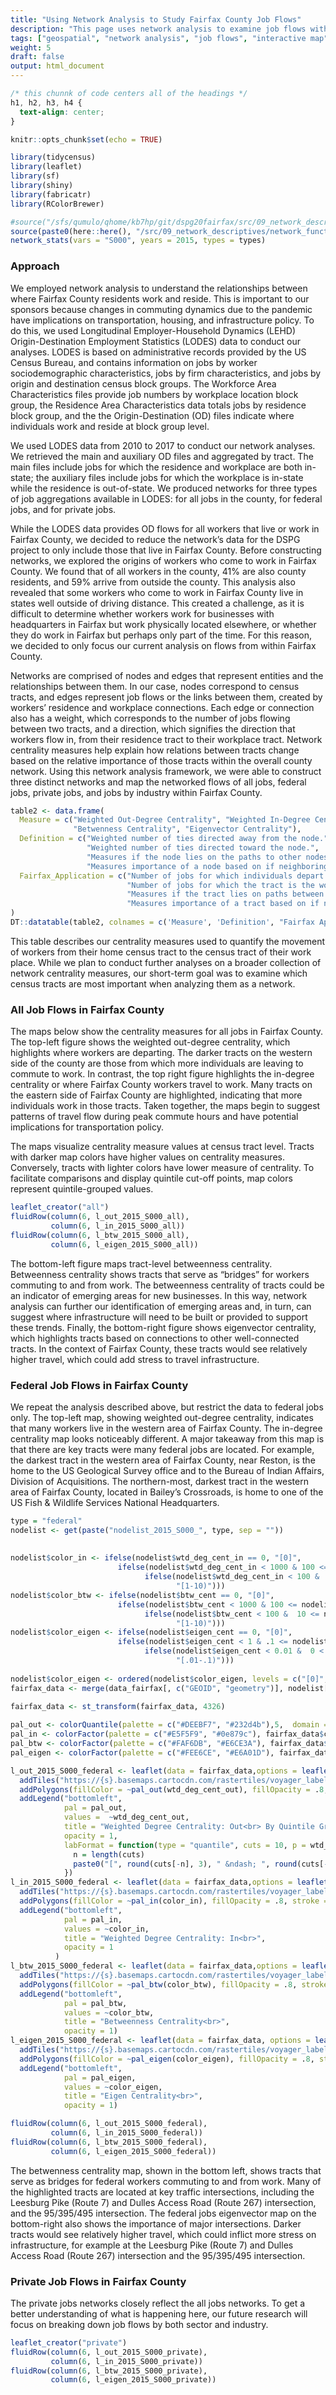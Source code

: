 ```yaml
---
title: "Using Network Analysis to Study Fairfax County Job Flows"
description: "This page uses network analysis to examine job flows within Fairfax."
tags: ["geospatial", "network analysis", "job flows", "interactive map"]
weight: 5
draft: false
output: html_document
---
```


```css
/* this chunnk of code centers all of the headings */
h1, h2, h3, h4 {
  text-align: center;
}
```

```r
knitr::opts_chunk$set(echo = TRUE)
```

```r
library(tidycensus)
library(leaflet)
library(sf)
library(shiny)
library(fabricatr)
library(RColorBrewer)

#source("/sfs/qumulo/qhome/kb7hp/git/dspg20fairfax/src/09_network_descriptives/network_functions.R")
source(paste0(here::here(), "/src/09_network_descriptives/network_functions.R"))
network_stats(vars = "S000", years = 2015, types = types)
```

### Approach

We employed network analysis to understand the relationships between where Fairfax County residents work and reside. This is important to our sponsors because changes in commuting dynamics due to the pandemic have implications on transportation, housing, and infrastructure policy. To do this, we used Longitudinal Employer-Household Dynamics (LEHD) Origin-Destination Employment Statistics (LODES) data to conduct our analyses. LODES is based on administrative records provided by the US Census Bureau, and contains information on jobs by worker sociodemographic characteristics, jobs by firm characteristics, and jobs by origin and destination census block groups. The Workforce Area Characteristics files provide job numbers by workplace location block group, the Residence Area Characteristics data totals jobs by residence block group, and the the Origin-Destination (OD) files indicate where individuals work and reside at block group level. 

We used LODES data from 2010 to 2017 to conduct our network analyses. We retrieved the main and auxiliary OD files and aggregated by tract. The main files include jobs for which the residence and workplace are both in-state; the auxiliary files include jobs for which the workplace is in-state while the residence is out-of-state. We produced networks for three types of job aggregations available in LODES: for all jobs in the county, for federal jobs, and for private jobs. 

While the LODES data provides OD flows for all workers that live or work in Fairfax County, we decided to reduce the network’s data for the DSPG project to only include those that live in Fairfax County. Before constructing networks, we explored the origins of workers who come to work in Fairfax County. We found that of all workers in the county, 41% are also county residents, and 59% arrive from outside the county. This analysis also revealed that some workers who come to work in Fairfax County live in states well outside of driving distance. This created a challenge, as it is difficult to determine whether workers work for businesses with headquarters in Fairfax but work physically located elsewhere, or whether they do work in Fairfax but perhaps only part of the time. For this reason, we decided to only focus our current analysis on flows from within Fairfax County.  

Networks are comprised of nodes and edges that represent entities and the relationships between them. In our case, nodes correspond to census tracts, and edges represent job flows or the links between them, created by workers’ residence and workplace connections. Each edge or connection also has a weight, which corresponds to the number of jobs flowing between two tracts, and a direction, which signifies the direction that workers flow in, from their residence tract to their workplace tract. Network centrality measures help explain how relations between tracts change based on the relative importance of those tracts within the overall county network. Using this network analysis framework, we were able to construct three distinct networks and map the networked flows of all jobs, federal jobs, private jobs, and jobs by industry within Fairfax County. 

```r
table2 <- data.frame(
  Measure = c("Weighted Out-Degree Centrality", "Weighted In-Degree Centrality", 
              "Betwenness Centrality", "Eigenvector Centrality"),
  Definition = c("Weighted number of ties directed away from the node.", 
                 "Weighted number of ties directed toward the node.", 
                 "Measures if the node lies on the paths to other nodes.", 
                 "Measures importance of a node based on if neighboring nodes have many connections."),
  Fairfax_Application = c("Number of jobs for which individuals depart to get to their jobs in other tracts.",
                          "Number of jobs for which the tract is the work destination.",
                          "Measures if the tract lies on paths between other tracts.",
                          "Measures importance of a tract based on if neighboring tracts have many connections.")
)
DT::datatable(table2, colnames = c('Measure', 'Definition', "Fairfax Application"))
``` 

This table describes our centrality measures used to quantify the  movement of workers from their home census tract to the census tract of their work place. While we plan to conduct further analyses on a broader collection of network centrality measures, our short-term goal was to examine which census tracts are most important when analyzing them as a network.

### All Job Flows in Fairfax County

The maps below show the centrality measures for all jobs in Fairfax County. The top-left figure shows the weighted out-degree centrality, which highlights where workers are departing. The darker tracts on the western side of the county are those from which more individuals are leaving to commute to work. In contrast, the top right figure highlights the in-degree centrality or where Fairfax County workers travel to work. Many tracts on the eastern side of Fairfax County are highlighted, indicating that more individuals work in those tracts. Taken together, the maps begin to suggest patterns of travel flow during peak commute hours and have potential implications for transportation policy.  

The maps visualize centrality measure values at census tract level. Tracts with darker map colors have higher values on centrality measures. Conversely, tracts with lighter colors have lower measure of centrality. To facilitate comparisons and display quintile cut-off points, map colors represent quintile-grouped values.

```r
leaflet_creator("all")
fluidRow(column(6, l_out_2015_S000_all), 
         column(6, l_in_2015_S000_all))
fluidRow(column(6, l_btw_2015_S000_all), 
         column(6, l_eigen_2015_S000_all))
```

The bottom-left figure maps tract-level betweenness centrality. Betweenness centrality shows tracts that serve as “bridges” for workers commuting to and from work. The betweenness centrality of tracts could be an indicator of emerging areas for new businesses. In this way, network analysis can further our identification of emerging areas and, in turn, can suggest where infrastructure will need to be built or provided to support these trends. Finally, the bottom-right figure shows eigenvector centrality, which highlights tracts based on connections to other well-connected tracts. In the context of Fairfax County, these tracts would see relatively higher travel, which could add stress to travel infrastructure. 

### Federal Job Flows in Fairfax County

We repeat the analysis described above, but restrict the data to federal jobs only. The top-left map, showing weighted out-degree centrality, indicates that many workers live in the western area of Fairfax County. The in-degree centrality map looks noticeably different. A major takeaway from this map is that there are key tracts were many federal jobs are located. For example, the darkest tract in the western area of Fairfax County, near Reston, is the home to the US Geological Survey office and to the Bureau of Indian Affairs, Division of Acquisitions. The northern-most, darkest tract in the western area of Fairfax County, located in Bailey's Crossroads, is home to one of the US Fish & Wildlife Services National Headquarters.

```r
type = "federal"
nodelist <- get(paste("nodelist_2015_S000_", type, sep = ""))
  
  
nodelist$color_in <- ifelse(nodelist$wtd_deg_cent_in == 0, "[0]", 
                        ifelse(nodelist$wtd_deg_cent_in < 1000 & 100 <= nodelist$wtd_deg_cent_in, "[100-1000)",
                              ifelse(nodelist$wtd_deg_cent_in < 100 &  10 <= nodelist$wtd_deg_cent_in, "[10-100)", 
                                     "[1-10)")))
nodelist$color_btw <- ifelse(nodelist$btw_cent == 0, "[0]", 
                        ifelse(nodelist$btw_cent < 1000 & 100 <= nodelist$btw_cent, "[100-1000)",
                              ifelse(nodelist$btw_cent < 100 &  10 <= nodelist$btw_cent, "[10-100)", 
                                     "[1-10)")))
nodelist$color_eigen <- ifelse(nodelist$eigen_cent == 0, "[0]", 
                        ifelse(nodelist$eigen_cent < 1 & .1 <= nodelist$eigen_cent, "[.1-1)",
                              ifelse(nodelist$eigen_cent < 0.01 &  0 < nodelist$eigen_cent, "(0-.01)", 
                                     "[.01-.1)")))
  
nodelist$color_eigen <- ordered(nodelist$color_eigen, levels = c("[0]", "(0-.01)","[.01-.1)", "[.1-1)"))
fairfax_data <- merge(data_fairfax[, c("GEOID", "geometry")], nodelist[, c("tract", "wtd_deg_cent_out", "wtd_deg_cent_in", "btw_cent", "eigen_cent", "color_in", "color_btw","color_eigen")], by.x= "GEOID", by.y = "tract", all = TRUE)
  
fairfax_data <- st_transform(fairfax_data, 4326)

pal_out <- colorQuantile(palette = c("#DEEBF7", "#232d4b"),5,  domain = fairfax_data$wtd_deg_cent_out)
pal_in <- colorFactor(palette = c("#E5F5F9", "#0e879c"), fairfax_data$color_in)
pal_btw <- colorFactor(palette = c("#FAF6DB", "#E6CE3A"), fairfax_data$color_btw)
pal_eigen <- colorFactor(palette = c("#FEE6CE", "#E6A01D"), fairfax_data$color_eigen)

l_out_2015_S000_federal <- leaflet(data = fairfax_data,options = leafletOptions(minZoom = 10))%>%
  addTiles("https://{s}.basemaps.cartocdn.com/rastertiles/voyager_labels_under/{z}/{x}/{y}.png") %>%
  addPolygons(fillColor = ~pal_out(wtd_deg_cent_out), fillOpacity = .8, stroke = FALSE) %>%
  addLegend("bottomleft", 
            pal = pal_out, 
            values =  ~wtd_deg_cent_out,
            title = "Weighted Degree Centrality: Out<br> By Quintile Group", 
            opacity = 1, 
            labFormat = function(type = "quantile", cuts = 10, p = wtd_deg_cent_out) {
              n = length(cuts)
              paste0("[", round(cuts[-n], 3), " &ndash; ", round(cuts[-1], 3), ")")
            })
l_in_2015_S000_federal <- leaflet(data = fairfax_data,options = leafletOptions(minZoom = 10))%>%
  addTiles("https://{s}.basemaps.cartocdn.com/rastertiles/voyager_labels_under/{z}/{x}/{y}.png") %>%
  addPolygons(fillColor = ~pal_in(color_in), fillOpacity = .8, stroke = FALSE) %>%
  addLegend("bottomleft", 
            pal = pal_in, 
            values = ~color_in,
            title = "Weighted Degree Centrality: In<br>", 
            opacity = 1
          )
l_btw_2015_S000_federal <- leaflet(data = fairfax_data,options = leafletOptions(minZoom = 10))%>%
  addTiles("https://{s}.basemaps.cartocdn.com/rastertiles/voyager_labels_under/{z}/{x}/{y}.png") %>%
  addPolygons(fillColor = ~pal_btw(color_btw), fillOpacity = .8, stroke = FALSE) %>%
  addLegend("bottomleft", 
            pal = pal_btw, 
            values = ~color_btw,
            title = "Betweenness Centrality<br>", 
            opacity = 1)
l_eigen_2015_S000_federal <- leaflet(data = fairfax_data, options = leafletOptions(minZoom = 10))%>%
  addTiles("https://{s}.basemaps.cartocdn.com/rastertiles/voyager_labels_under/{z}/{x}/{y}.png") %>%
  addPolygons(fillColor = ~pal_eigen(color_eigen), fillOpacity = .8, stroke = FALSE) %>%
  addLegend("bottomleft", 
            pal = pal_eigen, 
            values = ~color_eigen,
            title = "Eigen Centrality<br>", 
            opacity = 1)

fluidRow(column(6, l_out_2015_S000_federal), 
         column(6, l_in_2015_S000_federal))
fluidRow(column(6, l_btw_2015_S000_federal), 
         column(6, l_eigen_2015_S000_federal))
```

The betwenness centrality map, shown in the bottom left, shows tracts that serve as bridges for federal workers commuting to and from work. Many of the highlighted tracts are located at key traffic intersections, including the Leesburg Pike (Route 7) and Dulles Access Road (Route 267) intersection, and the 95/395/495 intersection. The federal jobs eigenvector map on the bottom-right also shows the importance of major intersections. Darker tracts would see relatively higher travel, which could inflict more stress on infrastructure, for example at the Leesburg Pike (Route 7) and Dulles Access Road (Route 267) intersection and the 95/395/495 intersection. 

### Private Job Flows in Fairfax County

The private jobs networks closely reflect the all jobs networks. To get a better understanding of what is happening here, our future research will focus on breaking down job flows by both sector and industry.

```r
leaflet_creator("private")
fluidRow(column(6, l_out_2015_S000_private), 
         column(6, l_in_2015_S000_private))
fluidRow(column(6, l_btw_2015_S000_private), 
         column(6, l_eigen_2015_S000_private))

```